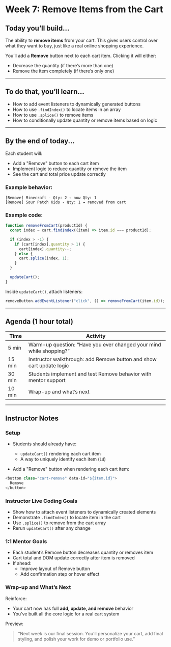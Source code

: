 # Week 7: Remove Items from the Cart

## Today you’ll build...

The ability to **remove items** from your cart. This gives users control over what they want to buy, just like a real online shopping experience.

You’ll add a **Remove** button next to each cart item. Clicking it will either:

- Decrease the quantity (if there’s more than one)
- Remove the item completely (if there’s only one)

---

## To do that, you’ll learn...

- How to add event listeners to dynamically generated buttons
- How to use `.findIndex()` to locate items in an array
- How to use `.splice()` to remove items
- How to conditionally update quantity or remove items based on logic

---

## By the end of today...

Each student will:

- Add a "Remove" button to each cart item
- Implement logic to reduce quantity or remove the item
- See the cart and total price update correctly

### Example behavior:

```
[Remove] Minecraft - Qty: 2 → now Qty: 1
[Remove] Sour Patch Kids - Qty: 1 → removed from cart
```

### Example code:

```js
function removeFromCart(productId) {
  const index = cart.findIndex((item) => item.id === productId);

  if (index > -1) {
    if (cart[index].quantity > 1) {
      cart[index].quantity--;
    } else {
      cart.splice(index, 1);
    }
  }

  updateCart();
}
```

Inside `updateCart()`, attach listeners:

```js
removeButton.addEventListener("click", () => removeFromCart(item.id));
```

---

## Agenda (1 hour total)

| Time   | Activity                                                             |
| ------ | -------------------------------------------------------------------- |
| 5 min  | Warm-up question: “Have you ever changed your mind while shopping?”  |
| 15 min | Instructor walkthrough: add Remove button and show cart update logic |
| 30 min | Students implement and test Remove behavior with mentor support      |
| 10 min | Wrap-up and what’s next                                              |

---

## Instructor Notes

### Setup

- Students should already have:
  - `updateCart()` rendering each cart item
  - A way to uniquely identify each item (`id`)

- Add a "Remove" button when rendering each cart item:

```js
<button class="cart-remove" data-id="${item.id}">
  Remove
</button>
```

### Instructor Live Coding Goals

- Show how to attach event listeners to dynamically created elements
- Demonstrate `.findIndex()` to locate item in the cart
- Use `.splice()` to remove from the cart array
- Rerun `updateCart()` after any change

### 1:1 Mentor Goals

- Each student’s Remove button decreases quantity or removes item
- Cart total and DOM update correctly after item is removed
- If ahead:
  - Improve layout of Remove button
  - Add confirmation step or hover effect

### Wrap-up and What’s Next

Reinforce:

- Your cart now has full **add, update, and remove** behavior
- You’ve built all the core logic for a real cart system

Preview:

> “Next week is our final session. You’ll personalize your cart, add final styling, and polish your work for demo or portfolio use.”

